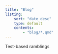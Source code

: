 ```yaml
---
title: "Blog"
listing:
    sort: "date desc"
    type: default
    contents:
        - "blog/*.qmd"
---
```


Test-based ramblings